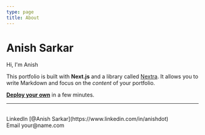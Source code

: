 ```yaml
---
type: page
title: About
---
```


# Anish Sarkar

Hi, I'm Anish


This portfolio is built with **Next.js** and a library called [Nextra](https://nextra.vercel.app/). It allows you to write Markdown and focus on the _content_ of your portfolio.

[**Deploy your own**](https://vercel.com/new/git/external?repository-url=https://github.com/vercel-solutions/nextjs-portfolio-starter&project-name=portfolio&repository-name=portfolio) in a few minutes.

---

<div>
  <br />
  LinkedIn [@Anish Sarkar](https://www.linkedin.com/in/anishdot)
  <br />
  Email your@name.com
</div>
